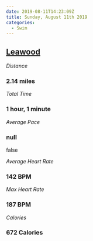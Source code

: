 ```yaml
---
date: 2019-08-11T14:23:09Z
title: Sunday, August 11th 2019
categories:
  - Swim
---
```

## [Leawood](https://www.strava.com/activities/2610759561)

_Distance_

### 2.14 miles

_Total Time_

### 1 hour, 1 minute

_Average Pace_

### null

false

_Average Heart Rate_

### 142 BPM

_Max Heart Rate_

### 187 BPM

_Calories_

### 672 Calories